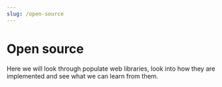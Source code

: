 ```yaml
---
slug: /open-source
---
```


# Open source

Here we will look through populate web libraries, look into how they are implemented and see what we can learn from them.
